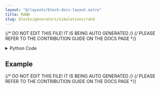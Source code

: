 ```yaml
---
layout: "@/layouts/block-docs-layout.astro"
title: RAND
slug: blocks/generators/simulations/rand
---
```


{/* DO NOT EDIT THIS FILE! IT IS BEING AUTO GENERATED */}
{/* PLEASE REFER TO THE CONTRIBUTION GUIDE ON THE DOCS PAGE */}


<PythonDocsDisplay docstring={docstring} />
<details>
<summary>Python Code</summary>

```python
import random
import numpy as np
from flojoy import flojoy, Scalar, Vector, display, DataContainer
from typing import Literal, Optional


@flojoy
def RAND(
    default: Optional[DataContainer] = None,
    distribution: Literal["normal", "uniform", "poisson"] = "normal",
    size: int = 1000,
    lower_bound: float = 0,
    upper_bound: float = 1,
    normal_mean: float = 0,
    normal_standard_deviation: float = 1,
    poisson_events: float = 1,
) -> Vector | Scalar:
    """The RAND node generates a random number or a list of random numbers, depending on the distribution selected.

    Inputs
    ------
    default : DataContainer
        unused in this node

    Parameters
    ----------
    distribution : select
        the distribution over the random samples
    size : int
        the size of the output. =1 outputs Scalar, >1 outputs Vector
    lower_bound : float
        the lower bound of the output interval
    upper_bound : float
        the upper bound of the output interval
    normal_mean : float
        the mean or "center" of the normal distribution
    normal_standard_deviation : float
        the spread or "width" of the normal distribution
    poisson_events : float
        the expected number of events occurring in a fixed time-interval when distribution is poisson

    Returns
    -------
    Scalar|Vector
        Vector if size > 1
        v: the random samples

        Scalar if size = 1
        c: the random number
    """

    assert size >= 1, "Size must be greater than or equal to than 1"

    if upper_bound < lower_bound:
        upper_bound, lower_bound = lower_bound, upper_bound

    seed = random.randint(1, 10000)
    my_generator = np.random.default_rng(seed)

    match distribution:
        case "uniform":
            y = my_generator.uniform(low=lower_bound, high=upper_bound, size=size)
        case "normal":
            y = my_generator.normal(
                loc=normal_mean, scale=normal_standard_deviation, size=size
            )
        case "poisson":
            y = my_generator.poisson(lam=poisson_events, size=size)

    if size > 1:
        return Vector(v=y)

    return Scalar(c=float(y[0]))


@display
def OVERLOAD(size, lower_bound, upper_bound, distribution="uniform") -> None:
    return None


@display
def OVERLOAD(
    size, normal_mean, normal_standard_deviation, distribution="normal"
) -> None:
    return None


@display
def OVERLOAD(size, poisson_events, distribution="poisson") -> None:
    return None

```

[Find this Flojoy Block on GitHub](https://github.com/flojoy-ai/blocks/blob/main/blocks/GENERATORS/SIMULATIONS/RAND/RAND.py)

</details>

## Example


<GetHelpWidget />


<AppDisplay app={app} blockName="RAND" client:visible />


<Example />

{/* DO NOT EDIT THIS FILE! IT IS BEING AUTO GENERATED */}
{/* PLEASE REFER TO THE CONTRIBUTION GUIDE ON THE DOCS PAGE */}

